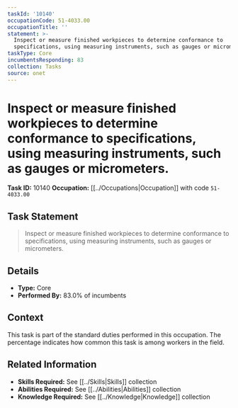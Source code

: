 ```yaml
---
taskId: '10140'
occupationCode: 51-4033.00
occupationTitle: ''
statement: >-
  Inspect or measure finished workpieces to determine conformance to
  specifications, using measuring instruments, such as gauges or micrometers.
taskType: Core
incumbentsResponding: 83
collection: Tasks
source: onet
---
```

# Inspect or measure finished workpieces to determine conformance to specifications, using measuring instruments, such as gauges or micrometers.

**Task ID:** 10140
**Occupation:** [[../Occupations|Occupation]] with code `51-4033.00`

## Task Statement

> Inspect or measure finished workpieces to determine conformance to specifications, using measuring instruments, such as gauges or micrometers.

## Details

- **Type:** Core
- **Performed By:** 83.0% of incumbents

## Context

This task is part of the standard duties performed in this occupation. The percentage indicates how common this task is among workers in the field.

## Related Information

- **Skills Required:** See [[../Skills|Skills]] collection
- **Abilities Required:** See [[../Abilities|Abilities]] collection
- **Knowledge Required:** See [[../Knowledge|Knowledge]] collection
